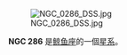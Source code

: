 {{NGCInfoBox|NGCID=NGC 286|發現者=法蘭斯·萊文沃思|發現日期=1886年-月-日|其他編號=MCG -2-3-34,NPM1G -13.0038 AM 0051-132|曆元=J2000.0|赤經=53分30.3秒|赤緯=-13°6'44""|星座=鲸鱼座|星體=星系|星等=14.1|表面亮度=14.2|藍等=15.1}}
[[File:NGC_0286_DSS.jpg|thumb]]

'''NGC 286''' 是[[鲸鱼座|鲸鱼座]]的一個[[星系|星系]]。

{{NGCReference|286}}
{{Catalogs|NGC=286}}

{{Galaxy-stub}}